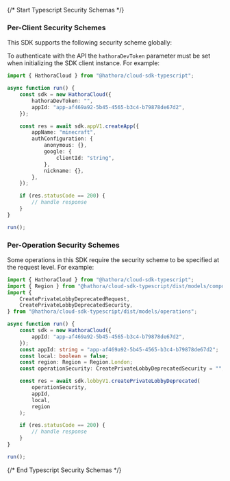 {/* Start Typescript Security Schemas */}
### Per-Client Security Schemes

This SDK supports the following security scheme globally:



To authenticate with the API the `hathoraDevToken` parameter must be set when initializing the SDK client instance. For example:
```typescript
import { HathoraCloud } from "@hathora/cloud-sdk-typescript";

async function run() {
    const sdk = new HathoraCloud({
        hathoraDevToken: "",
        appId: "app-af469a92-5b45-4565-b3c4-b79878de67d2",
    });

    const res = await sdk.appV1.createApp({
        appName: "minecraft",
        authConfiguration: {
            anonymous: {},
            google: {
                clientId: "string",
            },
            nickname: {},
        },
    });

    if (res.statusCode == 200) {
        // handle response
    }
}

run();

```

### Per-Operation Security Schemes

Some operations in this SDK require the security scheme to be specified at the request level. For example:
```typescript
import { HathoraCloud } from "@hathora/cloud-sdk-typescript";
import { Region } from "@hathora/cloud-sdk-typescript/dist/models/components";
import {
    CreatePrivateLobbyDeprecatedRequest,
    CreatePrivateLobbyDeprecatedSecurity,
} from "@hathora/cloud-sdk-typescript/dist/models/operations";

async function run() {
    const sdk = new HathoraCloud({
        appId: "app-af469a92-5b45-4565-b3c4-b79878de67d2",
    });
    const appId: string = "app-af469a92-5b45-4565-b3c4-b79878de67d2";
    const local: boolean = false;
    const region: Region = Region.London;
    const operationSecurity: CreatePrivateLobbyDeprecatedSecurity = "";

    const res = await sdk.lobbyV1.createPrivateLobbyDeprecated(
        operationSecurity,
        appId,
        local,
        region
    );

    if (res.statusCode == 200) {
        // handle response
    }
}

run();

```
{/* End Typescript Security Schemas */}
